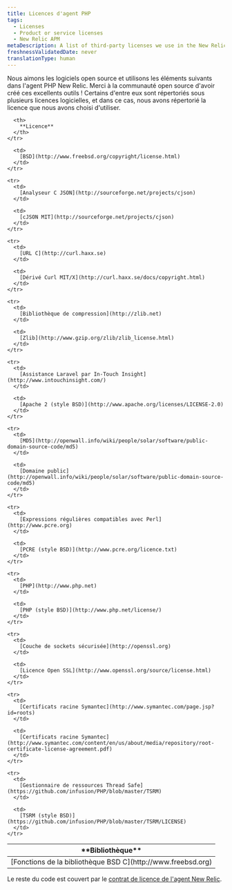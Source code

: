 ```yaml
---
title: Licences d'agent PHP
tags:
  - Licenses
  - Product or service licenses
  - New Relic APM
metaDescription: A list of third-party licenses we use in the New Relic PHP agent.
freshnessValidatedDate: never
translationType: human
---
```


Nous aimons les logiciels open source et utilisons les éléments suivants dans l&apos;agent PHP New Relic. Merci à la communauté open source d&apos;avoir créé ces excellents outils ! Certains d&apos;entre eux sont répertoriés sous plusieurs licences logicielles, et dans ce cas, nous avons répertorié la licence que nous avons choisi d&apos;utiliser.

<table>
  <thead>
    <tr>
      <th width={250}>
        **Bibliothèque**
      </th>

      <th>
        **Licence**
      </th>
    </tr>
  </thead>

  <tbody>
    <tr>
      <td>
        [Fonctions de la bibliothèque BSD C](http://www.freebsd.org)
      </td>

      <td>
        [BSD](http://www.freebsd.org/copyright/license.html)
      </td>
    </tr>

    <tr>
      <td>
        [Analyseur C JSON](http://sourceforge.net/projects/cjson)
      </td>

      <td>
        [cJSON MIT](http://sourceforge.net/projects/cjson)
      </td>
    </tr>

    <tr>
      <td>
        [URL C](http://curl.haxx.se)
      </td>

      <td>
        [Dérivé Curl MIT/X](http://curl.haxx.se/docs/copyright.html)
      </td>
    </tr>

    <tr>
      <td>
        [Bibliothèque de compression](http://zlib.net)
      </td>

      <td>
        [Zlib](http://www.gzip.org/zlib/zlib_license.html)
      </td>
    </tr>

    <tr>
      <td>
        [Assistance Laravel par In-Touch Insight](http://www.intouchinsight.com/)
      </td>

      <td>
        [Apache 2 (style BSD)](http://www.apache.org/licenses/LICENSE-2.0)
      </td>
    </tr>

    <tr>
      <td>
        [MD5](http://openwall.info/wiki/people/solar/software/public-domain-source-code/md5)
      </td>

      <td>
        [Domaine public](http://openwall.info/wiki/people/solar/software/public-domain-source-code/md5)
      </td>
    </tr>

    <tr>
      <td>
        [Expressions régulières compatibles avec Perl](http://www.pcre.org)
      </td>

      <td>
        [PCRE (style BSD)](http://www.pcre.org/licence.txt)
      </td>
    </tr>

    <tr>
      <td>
        [PHP](http://www.php.net)
      </td>

      <td>
        [PHP (style BSD)](http://www.php.net/license/)
      </td>
    </tr>

    <tr>
      <td>
        [Couche de sockets sécurisée](http://openssl.org)
      </td>

      <td>
        [Licence Open SSL](http://www.openssl.org/source/license.html)
      </td>
    </tr>

    <tr>
      <td>
        [Certificats racine Symantec](http://www.symantec.com/page.jsp?id=roots)
      </td>

      <td>
        [Certificats racine Symantec](http://www.symantec.com/content/en/us/about/media/repository/root-certificate-license-agreement.pdf)
      </td>
    </tr>

    <tr>
      <td>
        [Gestionnaire de ressources Thread Safe](https://github.com/infusion/PHP/blob/master/TSRM)
      </td>

      <td>
        [TSRM (style BSD)](https://github.com/infusion/PHP/blob/master/TSRM/LICENSE)
      </td>
    </tr>
  </tbody>
</table>

Le reste du code est couvert par le [contrat de licence de l&apos;agent New Relic](/docs/licenses/license-information/other-licenses/new-relic-agent-license).